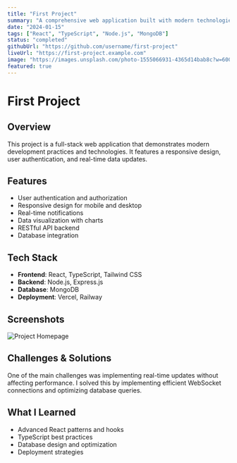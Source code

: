 ```yaml
---
title: "First Project"
summary: "A comprehensive web application built with modern technologies"
date: "2024-01-15"
tags: ["React", "TypeScript", "Node.js", "MongoDB"]
status: "completed"
githubUrl: "https://github.com/username/first-project"
liveUrl: "https://first-project.example.com"
image: "https://images.unsplash.com/photo-1555066931-4365d14bab8c?w=600&h=400&fit=crop"
featured: true
---
```


# First Project

## Overview

This project is a full-stack web application that demonstrates modern development practices and technologies. It features a responsive design, user authentication, and real-time data updates.

## Features

- User authentication and authorization
- Responsive design for mobile and desktop
- Real-time notifications
- Data visualization with charts
- RESTful API backend
- Database integration

## Tech Stack

- **Frontend**: React, TypeScript, Tailwind CSS
- **Backend**: Node.js, Express.js
- **Database**: MongoDB
- **Deployment**: Vercel, Railway

## Screenshots

![Project Homepage](https://images.unsplash.com/photo-1555066931-4365d14bab8c?w=600&h=400&fit=crop)

## Challenges & Solutions

One of the main challenges was implementing real-time updates without affecting performance. I solved this by implementing efficient WebSocket connections and optimizing database queries.

## What I Learned

- Advanced React patterns and hooks
- TypeScript best practices
- Database design and optimization
- Deployment strategies